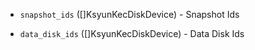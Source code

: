 <!-- Code generated from the comments of the KsyunKecDiskDevices struct in builder/kec/image_config.go; DO NOT EDIT MANUALLY -->

- `snapshot_ids` ([]KsyunKecDiskDevice) - Snapshot Ids

- `data_disk_ids` ([]KsyunKecDiskDevice) - Data Disk Ids

<!-- End of code generated from the comments of the KsyunKecDiskDevices struct in builder/kec/image_config.go; -->
